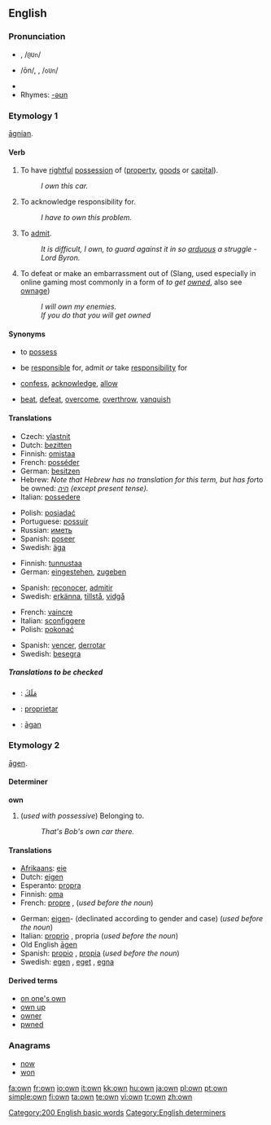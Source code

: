 ==English==

{{rank|most|where|those|104|own|old|came|men}}

===Pronunciation===
*{{a|RP}} {{IPA|/əʊn/}}, /<tt>@Un</tt>/
*{{a|US}} /ōn/, {{IPA|/oʊn/}}, /<tt>oUn</tt>/
*{{audio|en-us-own.ogg|Audio (US)}}
*Rhymes: [[Rhymes:English:-əʊn|-əʊn]]

===Etymology 1===
{{wikipedia}}
{{OE.}} [[agnian|āgnian]].

====Verb====
{{en-verb}}

# {{transitive}} To have [[rightful]] [[possession]] of ([[property]], [[goods]] or [[capital]]).
#: ''I own this car.''
# {{transitive}} To acknowledge responsibility for.
#: ''I have to own this problem.''
# {{transitive}} To [[admit]].
#: ''It is difficult, I own, to guard against it in so [[arduous]] a struggle - Lord Byron.''
# {{transitive}} To defeat or make an embarrassment out of (Slang, used especially in online gaming most commonly in a form of ''to get [[owned]]'', also see [[ownage]])
#: ''I will own my enemies.''
#: ''If you do that you will get owned''

====Synonyms====

*{{i-c|have rightful possession of}} to [[possess]]
*{{i-c|acknowledge responsibility for}} be [[responsible]] for, admit ''or'' take [[responsibility]] for
*{{i-c|admit}} [[confess]], [[acknowledge]], [[allow]]
*{{i-c|defeat}} [[beat]], [[defeat]], [[overcome]], [[overthrow]], [[vanquish]]

====Translations====
{{rfc-level|Translations at L3+ (AutoFormat would have corrected level of Synonyms)}}
{{trans-top|have rightful possession of}}
*Czech: [[vlastnit]]
*Dutch: [[bezitten]]
*Finnish: [[omistaa]]
*French: [[posséder]]
*German: [[besitzen]]
*Hebrew: ''Note that Hebrew has no translation for this term, but has for ''to be owned'': [[היה]] (except present tense).''
*Italian: [[possedere]]
{{trans-mid}}
*Polish: [[posiadać]]
*Portuguese: [[possuir]]
*Russian: [[иметь]]
*Spanish: [[poseer]]
*Swedish: [[äga]]
{{trans-bottom}}

{{trans-top|acknowledge responsibility for}}
*Finnish: [[tunnustaa]]
*German: [[eingestehen]], [[zugeben]]
{{trans-mid}}
*Spanish: [[reconocer]], [[admitir]]
*Swedish: [[erkänna]], [[tillstå]], [[vidgå]]
{{trans-bottom}}

{{trans-top|defeat}}
*French: [[vaincre]]
*Italian: [[sconfiggere]]
*Polish: [[pokonać]]
{{trans-mid}}
*Spanish: [[vencer]], [[derrotar]]
*Swedish: [[besegra]]
{{trans-bottom}}

=====Translations to be checked=====
<!--Remove this section once all of the translations below have been moved into
the tables above.-->
{{checktrans}}

*{{ttbc|Arabic}}: [[مَلَكَ]]
*{{ttbc|Ido}}: [[proprietar]]
*{{ttbc|Old English}}: [[agan|āgan]]

===Etymology 2===
{{OE.}} [[agen|āgen]].

====Determiner====
'''own'''

# (''used with possessive'') Belonging to.
#: ''That's Bob's own car there.''

====Translations====
{{top}}
*[[Afrikaans]]: [[eie]]
*Dutch: [[eigen]]
*Esperanto: [[propra]]
*Finnish: [[oma]]
*French: [[propre]] {{m}}, {{f}} (''used before the noun'')
{{mid}}
*German: [[eigen]]- (declinated according to gender and case) (''used before the noun'')
*Italian: [[proprio]] {{m}}, propria {{f}} (''used before the noun'')
*Old English [[agen|āgen]]
*Spanish: [[propio]] {{m}}, [[propia]] {{f}} (''used before the noun'')
*Swedish: [[egen]] {{c}}, [[eget]] {{n}}, [[egna]] {{p}}
{{bottom}}

====Derived terms====
*[[on one's own]]
*[[own up]]
*[[owner]]
*[[pwned]]<!--sic-->

===Anagrams===
*[[now]]
*[[won]]

[[Category:200 English basic words]]
[[Category:English determiners]]

[[fa:own]]
[[fr:own]]
[[io:own]]
[[it:own]]
[[kk:own]]
[[hu:own]]
[[ja:own]]
[[pl:own]]
[[pt:own]]
[[simple:own]]
[[fi:own]]
[[ta:own]]
[[te:own]]
[[vi:own]]
[[tr:own]]
[[zh:own]]
